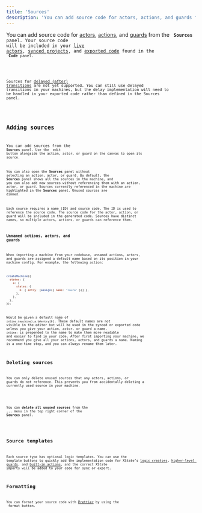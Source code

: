```yaml
---
title: 'Sources'
description: 'You can add source code for actors, actions, and guards from the Sources panel. Your source code will be included in your live actors, synced projects, and exported code.'
---
```



You can add source code for [actors](actors.mdx), [actions](actions.mdx), and [guards](guards.mdx) from the <Code size={18} /> **Sources** panel. Your source code will be included in your [live actors](stately-sky-getting-started.mdx), [synced projects](import-from-github.mdx), and [exported code](export-as-code.mdx) found in the <Code size={18} /> **Code** panel.

<Callout>

Sources for [delayed (after) transitions](delayed-transitions.mdx) are not yet supported. You can still use delayed transitions in your machines, but the delay implementation will need to be handled in your exported code rather than defined in the Sources panel.

</Callout>

## Adding sources

You can add sources from the <Code size={18}/> **Sources** panel. Use the <PenSquare size={18} /> edit button alongside the action, actor, or guard on the canvas to open its source.

You can also open the **Sources** panel without selecting an action, actor, or guard. By default, the **Sources** panel shows all the sources in the machine, and you can also add new sources without referencing them with an action, actor, or guard. Sources currently referenced in the machine are highlighted in the **Sources** panel. Unused sources are dimmed.

Each source requires a name (ID) and source code. The ID is used to reference the source code. The source code for the actor, action, or guard will be included in the generated code. Sources have distinct names, so multiple actors, actions, or guards can reference them.

### Unnamed actions, actors, and guards

When importing a machine from your codebase, unnamed actions, actors, and guards are assigned a default name based on its position in your machine config. For example, the following action:

```js
createMachine({
  states: {
    a: {
      states: {
        b: { entry: [assign({ name: 'laura' })] },
      },
    },
  },
});
```

Would be given a default name of `inline:(machine).a.b#entry[0]`. These default names are not visible in the editor but will be used in the synced or exported code unless you give your action, actor, or guard a name. `inline:` is prepended to the name to make them more readable and easier to find in your code. After first importing your machine, we recommend you give all your actions, actors, and guards a name. Naming is a one-time step, and you can always rename them later.

## Deleting sources

You can only delete unused sources that any actors, actions, or guards do not reference. This prevents you from accidentally deleting a currently used source in your machine.

<Callout>

You can **delete all unused sources** from the **...** menu in the top right corner of the **Sources** panel.

</Callout>

## Source templates

Each source type has optional logic templates. You can use the template buttons to quickly add the implementation code for XState’s [logic creators](/docs/actors#actor-logic-creators), [higher-level guards](/docs/guards#higher-level-guards), and [built-in actions](/docs/actions), and the correct XState imports will be added to your code for sync or export.

## Formatting

You can format your source code with [Prettier](https://prettier.io/) by using the <TextQuote size={18} /> format button.
